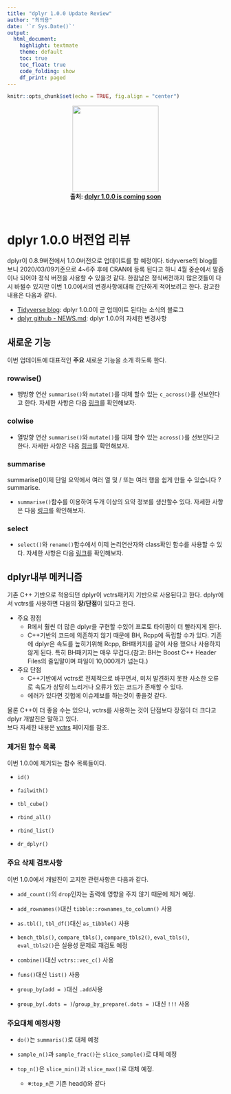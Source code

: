 ```yaml
---
title: "dplyr 1.0.0 Update Review"
author: "최의용"
date: '`r Sys.Date()`'
output: 
  html_document:
    highlight: textmate
    theme: default
    toc: true
    toc_float: true
    code_folding: show
    df_print: paged
---
```


```r
knitr::opts_chunk$set(echo = TRUE, fig.align = "center")
```


<p align="center">
  <img src="https://raw.githubusercontent.com/rstudio/hex-stickers/master/PNG/dplyr.png" width="200" height="200"><br>
  <b>출처: [dplyr 1.0.0 is coming soon](https://www.tidyverse.org/blog/2020/03/dplyr-1-0-0-is-coming-soon/?fbclid=IwAR1FzK7XeoDMBgzbA1-IYr5-ir-kqtdnVqSL3-6vCWCcAjHeHJlfuB0YCak)</b><br>
</p>

<br>

# dplyr 1.0.0 버전업 리뷰

dplyr이 0.8.9버전에서 1.0.0버전으로 업데이트를 할 예정이다. tidyverse의 blog를 보니 2020/03/09기준으로 4~6주 후에 CRAN에 등록 된다고 하니 4월 중순에서 말즘이나 되어야 정식 버전을 사용할 수 있을것 같다. 한참남은 정식버전까지 많은것들이 다시 바뀔수 있지만 이번 1.0.0에서의 변경사항에대해 간단하게 적어보려고 한다. 참고한 내용은 다음과 같다.

 - [Tidyverse blog](https://www.tidyverse.org/blog/2020/03/dplyr-1-0-0-is-coming-soon/?fbclid=IwAR1FzK7XeoDMBgzbA1-IYr5-ir-kqtdnVqSL3-6vCWCcAjHeHJlfuB0YCak): dplyr 1.0.0이 곧 업데이트 된다는 소식의 블로그
 - [dplyr github - NEWS.md](https://github.com/tidyverse/dplyr/blob/master/NEWS.md): dplyr 1.0.0의 자세한 변경사항 


## 새로운 기능

이번 업데이트에 대표적인 **주요** 새로운 기능을 소개 하도록 한다.

### rowwise()

* 행방향 연산 `summarise()`와 `mutate()`를 대체 할수 있는 `c_across()`를 선보인다고 한다. 자세한 사항은 다음 [링크](https://dplyr.tidyverse.org/dev/articles/rowwise.html)를 확인해보자.

### colwise

* 열방향 연산 `summarise()`와 `mutate()`를 대체 할수 있는 `across()`를 선보인다고 한다. 자세한 사항은 다음 [링크](https://dplyr.tidyverse.org/dev/articles/colwise.html)를 확인해보자.

### summarise

summarise()이제 단일 요약에서 여러 열 및 / 또는 여러 행을 쉽게 만들 수 있습니다 ?summarise.

* `summarise()`함수를 이용하여 두개 이상의 요약 정보를 생산할수 있다. 자세한 사항은 다음 [링크](https://dplyr.tidyverse.org/dev/reference/summarise.html)를 확인해보자. 

### select

* `select()`와 `rename()`함수에서 이제 논리연산자와 class확인 함수를 사용할 수 있다. 자세한 사항은 다음 [링크](https://dplyr.tidyverse.org/dev/reference/select.html)를 확인해보자.

## dplyr내부 메커니즘

기존 C++ 기반으로 적용되던 dplyr이 vctrs패키지 기반으로 사용된다고 한다. dplyr에서 vctrs를 사용하면 다음의 **장/단점**이 있다고 한다.

- 주요 장점
  - R에서 훨씬 더 많은 dplyr을 구현할 수있어 프로토 타이핑이 더 빨라지게 된다.
  - C++기반의 코드에 의존하지 않기 때문에 BH, Rcpp에 독립할 수가 있다. 기존에 dplyr은 속도를 높히기위해 Rcpp, BH패키지를 같이 사용 했으나 사용하지 않게 된다. 특히 BH패키지는 매우 무겁다.(참고: BH는 Boost C++ Header Files의 줄임말이며 파일이 10,000개가 넘는다.) 

- 주요 단점
  - C++기반에서 vctrs로 전체적으로 바꾸면서, 미처 발견하지 못한 사소한 오류로 속도가 상당히 느리거나 오류가 있는 코드가 존재할 수 있다.
  - 에러가 있다면 깃헙에 이슈제보를 하는것이 좋을것 같다.

물론 C++이 더 좋을 수는 있으나, vctrs를 사용하는 것이 단점보다 장점이 더 크다고 dplyr 개발진은 말하고 있다. <br>
  보다 자세한 내용은 [vctrs](https://vctrs.r-lib.org/) 페이지를 참조.

### 제거된 함수 목록

이번 1.0.0에 제거되는 함수 목록들이다.

* `id()`

* `failwith()`

* `tbl_cube()`

* `rbind_all()`

* `rbind_list()` 

* `dr_dplyr()` 


### 주요 삭제 검토사항

이번 1.0.0에서 개발진이 고지한 관련사항은 다음과 같다.

* `add_count()`의 `drop`인자는 출력에 영향을 주지 않기 때문에 제거 예정.

* `add_rownames()`대신 `tibble::rownames_to_column()` 사용

* `as.tbl()`, `tbl_df()`대신 `as_tibble()` 사용

* `bench_tbls()`, `compare_tbls()`, `compare_tbls2()`, `eval_tbls()`, `eval_tbls2()`은 실용성 문제로 재검토 예정

* `combine()`대신 `vctrs::vec_c()` 사용

* `funs()`대신 `list()` 사용

* `group_by(add = )`대신 `.add`사용

* `group_by(.dots = )`/`group_by_prepare(.dots = )`대신 `!!!` 사용


### 주요대체 예정사항

* `do()`는 `summaris()`로 대체 예정

* `sample_n()`과 `sample_frac()`는 `slice_sample()`로 대체 예정

- `top_n()`은 `slice_min()`과 `slice_max()`로 대체 예정. 
    - ※:`top_n`은 기존 head()와 같다



